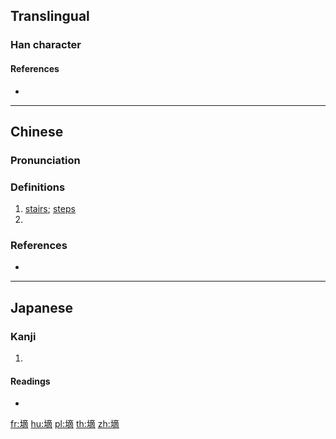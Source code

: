 {{character info/new}}
==Translingual==

===Han character===
{{Han char|rn=32|rad=土|as=11|sn=14|four=40127|canj=GYCB|ids=⿰土啇}}

====References====
* {{Han ref|kx=0238.100|dkj=05429|dj=0476.170|hdz=10482.070|uh=5891|ud=22673|bh=E161|bd=57697}}

----

==Chinese==
{{zh-forms}}

===Pronunciation===
{{zh-pron
|m=dī
|c=dik1
|cat=
}}

===Definitions===
{{zh-hanzi}}

# [[stair]]s; [[step]]s
# {{zh-altform|的|archery target}}

===References===
* {{R:twedu|C01783}}

----

==Japanese==

===Kanji===
{{ja-kanji|grade=|rs=土11}}

# {{defn|lang=ja|sort=土11}}

====Readings====
* {{ja-readings|on=[[てき]] (teki), [[ちゃく]] (chaku)|kun=[[きざはし]] (kizahashi), [[まと]] (mato)}}

[[fr:墑]]
[[hu:墑]]
[[pl:墑]]
[[th:墑]]
[[zh:墑]]